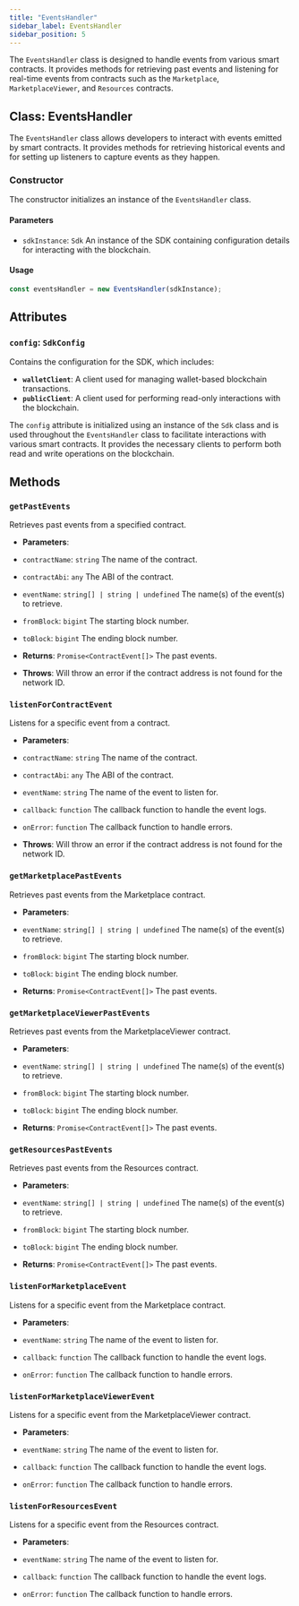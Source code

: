 ```yaml
---
title: "EventsHandler"
sidebar_label: EventsHandler
sidebar_position: 5
---
```


The `EventsHandler` class is designed to handle events from various smart contracts. It provides methods for retrieving past events and listening for real-time events from contracts such as the `Marketplace`, `MarketplaceViewer`, and `Resources` contracts.

## Class: EventsHandler

The `EventsHandler` class allows developers to interact with events emitted by smart contracts. It provides methods for retrieving historical events and for setting up listeners to capture events as they happen.

### Constructor

The constructor initializes an instance of the `EventsHandler` class.

#### Parameters

- `sdkInstance`: `Sdk`
An instance of the SDK containing configuration details for interacting with the blockchain.

#### Usage

```javascript
const eventsHandler = new EventsHandler(sdkInstance);
```

## Attributes

### `config`: `SdkConfig`

Contains the configuration for the SDK, which includes:

- **`walletClient`**: A client used for managing wallet-based blockchain transactions.
- **`publicClient`**: A client used for performing read-only interactions with the blockchain.

The `config` attribute is initialized using an instance of the `Sdk` class and is used throughout the `EventsHandler` class to facilitate interactions with various smart contracts. It provides the necessary clients to perform both read and write operations on the blockchain.

## Methods

### `getPastEvents`

Retrieves past events from a specified contract.

- **Parameters**:
- `contractName`: `string`
The name of the contract.

- `contractAbi`: `any`
The ABI of the contract.

- `eventName`: `string[] | string | undefined`
The name(s) of the event(s) to retrieve.

- `fromBlock`: `bigint`
The starting block number.

- `toBlock`: `bigint`
The ending block number.

- **Returns**: `Promise<ContractEvent[]>`
The past events.

- **Throws**:
Will throw an error if the contract address is not found for the network ID.

### `listenForContractEvent`

Listens for a specific event from a contract.

- **Parameters**:
- `contractName`: `string`
The name of the contract.

- `contractAbi`: `any`
The ABI of the contract.

- `eventName`: `string`
The name of the event to listen for.

- `callback`: `function`
The callback function to handle the event logs.

- `onError`: `function`
The callback function to handle errors.

- **Throws**:
Will throw an error if the contract address is not found for the network ID.

### `getMarketplacePastEvents`

Retrieves past events from the Marketplace contract.

- **Parameters**:
- `eventName`: `string[] | string | undefined`
The name(s) of the event(s) to retrieve.

- `fromBlock`: `bigint`
The starting block number.

- `toBlock`: `bigint`
The ending block number.

- **Returns**: `Promise<ContractEvent[]>`
The past events.

### `getMarketplaceViewerPastEvents`

Retrieves past events from the MarketplaceViewer contract.

- **Parameters**:
- `eventName`: `string[] | string | undefined`
The name(s) of the event(s) to retrieve.

- `fromBlock`: `bigint`
The starting block number.

- `toBlock`: `bigint`
The ending block number.

- **Returns**: `Promise<ContractEvent[]>`
The past events.

### `getResourcesPastEvents`

Retrieves past events from the Resources contract.

- **Parameters**:
- `eventName`: `string[] | string | undefined`
The name(s) of the event(s) to retrieve.

- `fromBlock`: `bigint`
The starting block number.

- `toBlock`: `bigint`
The ending block number.

- **Returns**: `Promise<ContractEvent[]>`
The past events.

### `listenForMarketplaceEvent`

Listens for a specific event from the Marketplace contract.

- **Parameters**:
- `eventName`: `string`
The name of the event to listen for.

- `callback`: `function`
The callback function to handle the event logs.

- `onError`: `function`
The callback function to handle errors.

### `listenForMarketplaceViewerEvent`

Listens for a specific event from the MarketplaceViewer contract.

- **Parameters**:
- `eventName`: `string`
The name of the event to listen for.

- `callback`: `function`
The callback function to handle the event logs.

- `onError`: `function`
The callback function to handle errors.

### `listenForResourcesEvent`

Listens for a specific event from the Resources contract.

- **Parameters**:
- `eventName`: `string`
The name of the event to listen for.

- `callback`: `function`
The callback function to handle the event logs.

- `onError`: `function`
The callback function to handle errors.

